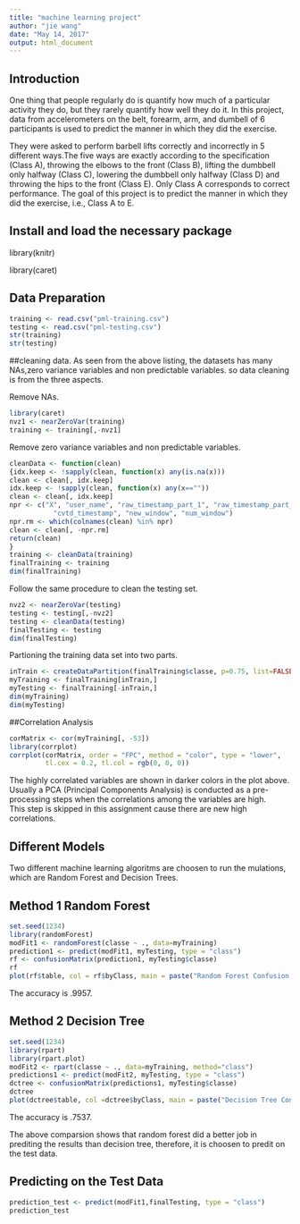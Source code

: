 ```yaml
---
title: "machine learning project"
author: "jie wang"
date: "May 14, 2017"
output: html_document
---
```


## Introduction 
One thing that people regularly do is quantify how much of a particular activity they do, but they rarely quantify how well they do it. In this project, data from accelerometers on the belt, forearm, arm, and dumbell of 6 participants is used to predict the manner in which they did the exercise. 

They were asked to perform barbell lifts correctly and incorrectly in 5 different ways.The five ways are exactly according to the specification (Class A), throwing the elbows to the front (Class B), lifting the dumbbell only halfway (Class C), lowering the dumbbell only halfway (Class D) and throwing the hips to the front (Class E). Only Class A corresponds to correct performance. The goal of this project is to predict the manner in which they did the exercise, i.e., Class A to E.

## Install and load the necessary package

library(knitr)

library(caret)

## Data Preparation 
```r
training <- read.csv("pml-training.csv")
testing <- read.csv("pml-testing.csv")
str(training) 
str(testing)
```
##cleaning data.
As seen from the above listing, the datasets has many NAs,zero variance variables  and non predictable variables. so data cleaning is from the three aspects.

Remove NAs.

```r
library(caret)
nvz1 <- nearZeroVar(training)
training <- training[,-nvz1]
```

Remove zero variance variables and non predictable variables.

 ```r
cleanData <- function(clean)
{idx.keep <- !sapply(clean, function(x) any(is.na(x)))
clean <- clean[, idx.keep]
idx.keep <- !sapply(clean, function(x) any(x==""))
clean <- clean[, idx.keep]
npr <- c("X", "user_name", "raw_timestamp_part_1", "raw_timestamp_part_2", 
            "cvtd_timestamp", "new_window", "num_window")
npr.rm <- which(colnames(clean) %in% npr)
clean <- clean[, -npr.rm]
return(clean)
}
training <- cleanData(training)
finalTraining <- training
dim(finalTraining)
```

Follow the same procedure to clean the testing set.
```r
nvz2 <- nearZeroVar(testing)
testing <- testing[,-nvz2]
testing <- cleanData(testing)
finalTesting <- testing
dim(finalTesting)
```

Partioning the training data set into two parts.
```r
inTrain <- createDataPartition(finalTraining$classe, p=0.75, list=FALSE)
myTraining <- finalTraining[inTrain,]
myTesting <- finalTraining[-inTrain,]
dim(myTraining)
dim(myTesting)
```

##Correlation Analysis

```r
corMatrix <- cor(myTraining[, -53])
library(corrplot)
corrplot(corMatrix, order = "FPC", method = "color", type = "lower", 
         tl.cex = 0.2, tl.col = rgb(0, 0, 0))
```

The highly correlated variables are shown in darker colors in the plot above.  Usually a PCA (Principal Components Analysis) is  conducted as a pre-processing steps when the correlations among the variables are high.  
This step is skipped in this assignment cause there are new high correlations.

## Different Models 

Two different machine learning algoritms are choosen to run the mulations, which are Random Forest and Decision Trees.

##  Method 1 Random Forest
```r
set.seed(1234)
library(randomForest)
modFit1 <- randomForest(classe ~ ., data=myTraining)
prediction1 <- predict(modFit1, myTesting, type = "class")
rf <- confusionMatrix(prediction1, myTesting$classe)
rf
plot(rf$table, col = rf$byClass, main = paste("Random Forest Confusion Matrix: Accuracy =", round(rf$overall['Accuracy'], 4)))
```
The accuracy is .9957.

## Method 2 Decision Tree
```r
set.seed(1234)
library(rpart)
library(rpart.plot)
modFit2 <- rpart(classe ~ ., data=myTraining, method="class")
predictions1 <- predict(modFit2, myTesting, type = "class")
dctree <- confusionMatrix(predictions1, myTesting$classe)
dctree
plot(dctree$table, col =dctree$byClass, main = paste("Decision Tree Confusion Matrix: Accuracy =", round(dctree$overall['Accuracy'], 4)))
```
The accuracy is .7537.

The above comparsion shows that random forest did a better job in prediting the results than decision tree, therefore, it is choosen to predit on the test data. 

## Predicting on the Test Data
```r
prediction_test <- predict(modFit1,finalTesting, type = "class")
prediction_test
```



